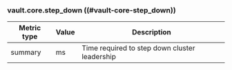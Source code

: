 ### vault.core.step_down ((#vault-core-step_down))

Metric type | Value | Description
----------- | ----- | -----------
summary     | ms    | Time required to step down cluster leadership